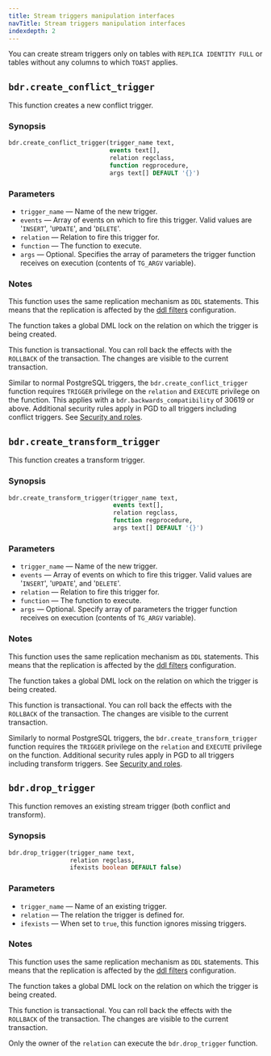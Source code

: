 ```yaml
---
title: Stream triggers manipulation interfaces
navTitle: Stream triggers manipulation interfaces
indexdepth: 2
---
```


You can create stream triggers only on tables with `REPLICA IDENTITY FULL`
or tables without any columns to which `TOAST` applies.

## `bdr.create_conflict_trigger`

This function creates a new conflict trigger.

### Synopsis

```sql
bdr.create_conflict_trigger(trigger_name text,
                            events text[],
                            relation regclass,
                            function regprocedure,
                            args text[] DEFAULT '{}')
```

### Parameters

-   `trigger_name` &mdash; Name of the new trigger.
-   `events` &mdash; Array of events on which to fire this trigger. Valid values are
     '`INSERT`', '`UPDATE`', and '`DELETE`'.
-   `relation` &mdash; Relation to fire this trigger for.
-   `function` &mdash; The function to execute.
-   `args` &mdash; Optional. Specifies the array of parameters the trigger function
     receives on execution (contents of `TG_ARGV` variable).

### Notes

This function uses the same replication mechanism as `DDL` statements. This
means that the replication is affected by the
[ddl filters](../../repsets#ddl-replication-filtering) configuration.

The function takes a global DML lock on the relation on which the trigger
is being created.

This function is transactional. You can roll back the effects with the
`ROLLBACK` of the transaction. The changes are visible to the current
transaction.

Similar to normal PostgreSQL triggers, the `bdr.create_conflict_trigger`
function requires `TRIGGER` privilege on the `relation` and `EXECUTE`
privilege on the function. This applies with a
`bdr.backwards_compatibility` of 30619 or above. Additional
security rules apply in PGD to all triggers including conflict
triggers. See [Security and roles](../../security/access-control#triggers).

## `bdr.create_transform_trigger`

This function creates a transform trigger.

### Synopsis

```sql
bdr.create_transform_trigger(trigger_name text,
                             events text[],
                             relation regclass,
                             function regprocedure,
                             args text[] DEFAULT '{}')
```

### Parameters

-   `trigger_name` &mdash; Name of the new trigger.
-   `events` &mdash; Array of events on which to fire this trigger. Valid values are
     '`INSERT`', '`UPDATE`', and '`DELETE`'.
-   `relation` &mdash; Relation to fire this trigger for.
-   `function` &mdash; The function to execute.
-   `args` &mdash; Optional. Specify array of parameters the trigger function
     receives on execution (contents of `TG_ARGV` variable).

### Notes

This function uses the same replication mechanism as `DDL` statements. This
means that the replication is affected by the
[ddl filters](../../repsets#ddl-replication-filtering) configuration.

The function takes a global DML lock on the relation on which the trigger
is being created.

This function is transactional. You can roll back the effects with the
`ROLLBACK` of the transaction. The changes are visible to the current
transaction.

Similarly to normal PostgreSQL triggers, the `bdr.create_transform_trigger`
function requires the `TRIGGER` privilege on the `relation` and `EXECUTE`
privilege on the function. Additional security rules apply in PGD to all
triggers including transform triggers. See
[Security and roles](../../security/access-control#triggers).

## `bdr.drop_trigger`

This function removes an existing stream trigger (both conflict and transform).

### Synopsis

```sql
bdr.drop_trigger(trigger_name text,
                 relation regclass,
                 ifexists boolean DEFAULT false)
```

### Parameters

-   `trigger_name` &mdash; Name of an existing trigger.
-   `relation` &mdash; The relation the trigger is defined for.
-   `ifexists` &mdash; When set to `true`, this function ignores missing
     triggers.

### Notes

This function uses the same replication mechanism as `DDL` statements. This
means that the replication is affected by the
[ddl filters](../../repsets#ddl-replication-filtering) configuration.

The function takes a global DML lock on the relation on which the trigger
is being created.

This function is transactional. You can roll back the effects with the
`ROLLBACK` of the transaction. The changes are visible to the current
transaction.

Only the owner of the `relation` can execute the `bdr.drop_trigger` function.
